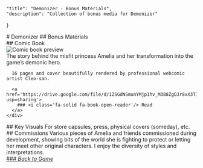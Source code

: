 

    "title": "Demonizer - Bonus Materials",
    "description": "Collection of bonus media for Demonizer"
}

<hgroup>
  # Demonizer
  ## Bonus Materials
</hgroup>
<section>
  ## Comic Book
  <div class='grid'>
    <img src={ComicImg} alt='Comic book preview' width={320} height={320} style={{marginBottom: '1rem'}}/>
    <div>
      The story behind the misfit princess Amelia and her transformation into the game’s demonic hero.

      16 pages and cover beautifully rendered by professional webcomic artist Cleo-san.

      <a href='https://drive.google.com/file/d/1ZSGdNSmunYMjp1hv_M388ZgOJr8xX3TI/view?usp=sharing'>
        ### <i class='fa-solid fa-book-open-reader'/> Read
      </a>
    </div>
  </div>
</section>
<section>
  ## Key Visuals
  For store capsules, press, physical covers (someday), etc.
  <Gallery items={KeyArtItems} columns={2} />
  ## Commissions
  Various pieces of Amelia and friends commissioned during development, showing bits of the world she is fighting to protect or letting her meet other original characters. I enjoy the diversity of styles and interpretations.
  <Gallery items={CommissionItems} />
</section>
<section>
  <a href='/demonizer'>
    ### <i class='fa-solid fa-arrow-left'/> Back to Game
  </a>
</section>

